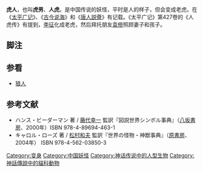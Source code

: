 '''虎人'''，也叫'''虎男'''、'''人虎'''。是中国传说的妖怪，平时是人的样子，但会变成老虎。在《[[太平广记|太平广记]]》、《[[古今说海|古今说海]]》和《[[唐人説薈|唐人説薈]]》有记载。《太平广记》第427卷的《人虎传》有提到，[[李征|李征]]化成老虎，然后拜托朋友[[袁傪|袁傪]]照顾妻子和孩子。

== 脚注 ==
{{Reflist}}

== 参看 ==
* [[狼人|狼人]]

== 参考文献 ==
* ハンス・ビーダーマン 著 / [[藤代幸一|藤代幸一]] 監訳『図説世界シンボル事典』（[[八坂書房|八坂書房]]、2000年）ISBN 978-4-89694-463-1 
* キャロル・ローズ 著 / [[松村和夫|松村和夫]] 監訳『世界の怪物・神獣事典』（[[原書房|原書房]]、2004年） ISBN 978-4-562-03850-3

[[Category:变身|Category:变身]]
[[Category:中国妖怪|Category:中国妖怪]]
[[Category:神话传说中的人型生物|Category:神话传说中的人型生物]]
[[Category:神話傳說中的貓科動物|Category:神話傳說中的貓科動物]]